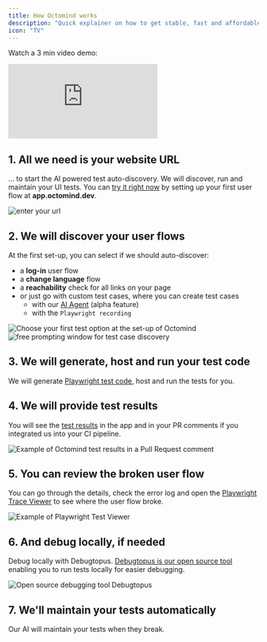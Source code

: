 ```yaml
---
title: How Octomind works
description: "Quick explainer on how to get stable, fast and affordable UI tests"
icon: "TV"
---
```


Watch a 3 min video demo:

<iframe
  width={560}
  height={315}
  src="https://www.youtube.com/embed/CGaJHpLAIq8"
  title="YouTube video player"
  frameBorder={0}
  allow="accelerometer; autoplay; clipboard-write; encrypted-media; gyroscope; picture-in-picture; web-share"
  allowFullScreen
></iframe>

## 1. All we need is your website URL

... to start the AI powered test auto-discovery. We will discover, run and maintain your UI tests.
You can [try it right now](https://app.octomind.dev/setup/url?utm_source=docs&utm_medium=txt-lnk) by setting up your first user flow at **app.octomind.dev**.

<Frame caption="First page of the setup flow - link to your website, screenshot 09/2023">
  <img src="/images/setup/setup-1-url.png" alt="enter your url" />
</Frame>

## 2. We will discover your user flows

At the first set-up, you can select if we should auto-discover:

- a **log-in** user flow
- a **change language** flow
- a **reachability** check for all links on your page
- or just go with custom test cases, where you can create test cases
  - with our [AI Agent](/discovery) \(alpha feature\)
  - with the `Playwright recording`

<Frame caption="Choose your first tests option at set-up, screenshot 10/2023">
  <img
    src="images/changelog/test-selection-at-setup.png"
    alt="Choose your first test option at the set-up of Octomind"
  />
</Frame>

<div class="mt-8" />

<Frame caption="Free promting window for test case discovery, screenshot 10/2023">
  <img
    src="images/free-prompting-UX.png"
    alt="free prompting window for test case discovery"
  />
</Frame>

## 3. We will generate, host and run your test code

We will generate [Playwright test code](https://playwright.dev/), host and run the tests for you.

## 4. We will provide test results

You will see the [test results](/test-results) in the app and in your PR comments if you integrated us into your CI pipeline.

<Frame caption="Example of Octomind test results in a Pull Request comment, screenshot 06/2023">
  <img
    src="images/Octomind-test-results-commit-comments-GitHub-example.png"
    alt="Example of Octomind test results in a Pull Request comment"
  />
</Frame>

## 5. You can review the broken user flow

You can go through the details, check the error log and open the [Playwright Trace Viewer](https://playwright.dev/docs/trace-viewer-intro) to see where the user flow broke.

<Frame caption="Example of Playwright Test Viewer, screenshot 08/2023">
  <img
    src="images/Trace-viewer-screenshot-082023.png"
    alt="Example of Playwright Test Viewer"
  />
</Frame>

## 6. And debug locally, if needed

Debug locally with Debugtopus. [Debugtopus is our open source tool](debugtopus) enabling you to run tests locally for easier debugging.

<Frame caption="Open source Debugtopus on GitHub, screenshot 08/2023">
  <img
    src="images/debugtopus-open-source.png"
    alt="Open source debugging tool Debugtopus"
  />
</Frame>

## 7. We'll maintain your tests automatically

Our AI will maintain your tests when they break.
